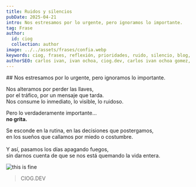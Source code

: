 ```yaml
---
title: Ruidos y silencios
pubDate: 2025-04-21
intro: Nos estresamos por lo urgente, pero ignoramos lo importante.
tag: Frase
author:
  id: ciog
  collection: author
image: ../../assets/frases/confia.webp
keywords: ciog, frases, reflexión, prioridades, ruido, silencio, blog, rutina, sentido
authorSEO: carlos ivan, ivan ochoa, ciog.dev, carlos ivan ochoa gomez, burnout, estrés, autocuidado, urgencia, introspección
---
```


<FraseButtons music="true" />

<div class="frase__container">
  ## Nos estresamos por lo urgente, pero ignoramos lo importante.

  Nos alteramos por perder las llaves, <br />
  por el tráfico, por un mensaje que tarda. <br />
  Nos consume lo inmediato, lo visible, lo ruidoso. <br />

  Pero lo verdaderamente importante… <br />
  **no grita.**

  Se esconde en la rutina, en las decisiones que postergamos, <br />
  en los sueños que callamos por miedo o costumbre. <br />   
  Y así, pasamos los días apagando fuegos, <br />
  sin darnos cuenta de que se nos está quemando la vida entera.

  <Image src="https://res.cloudinary.com/dx7uimym1/image/upload/v1745296908/this-is-fine_v4iwcm.webp" width={400} height={200} alt="this is fine"/>
</div>

> CIOG.DEV

<br />

<YoutubeVideo url="https://www.youtube.com/watch?v=y6R3XO5d4WM" />
